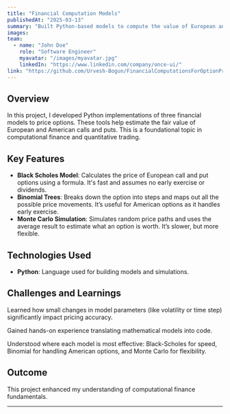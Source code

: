 ```yaml
---
title: "Financial Computation Models"
publishedAt: "2025-03-13"
summary: "Built Python-based models to compute the value of European and American options using Black-Scholes, Binomial Trees, and Monte Carlo simulation."
images:
team:
  - name: "John Doe"
    role: "Software Engineer"
    myavatar: "/images/myavatar.jpg"
    linkedIn: "https://www.linkedin.com/company/once-ui/"
link: "https://github.com/Urvesh-Bogun/FinancialComputationsForOptionPrices"
---
```


## Overview

In this project, I developed Python implementations of three financial models to price options. These tools help estimate the fair value of European and American calls and puts. This is a foundational topic in computational finance and quantitative trading.

## Key Features

- **Black Scholes Model**: Calculates the price of European call and put options using a formula. It's fast and assumes no early exercise or dividends.
- **Binomial Trees**: Breaks down the option into steps and maps out all the possible price movements. It’s useful for American options as it handles early exercise.
- **Monte Carlo Simulation**: Simulates random price paths and uses the average result to estimate what an option is worth. It’s slower, but more flexible.

## Technologies Used

- **Python**: Language used for building models and simulations.

## Challenges and Learnings

Learned how small changes in model parameters (like volatility or time step) significantly impact pricing accuracy.

Gained hands-on experience translating mathematical models into code.

Understood where each model is most effective: Black-Scholes for speed, Binomial for handling American options, and Monte Carlo for flexibility.

## Outcome

This project enhanced my understanding of computational finance fundamentals.

---

